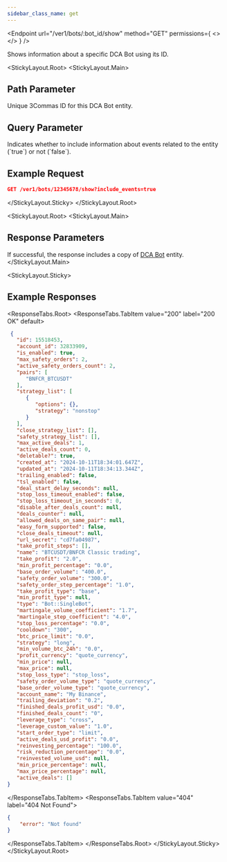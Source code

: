 ```yaml
---
sidebar_class_name: get
---
```


<Endpoint
  url="/ver1/bots/:bot_id/show"
  method="GET"
  permissions={
    <>
      <Permission title="Permission" description="BOTS_READ" />
      <Permission title="Security" description="SIGNED" />
    </>
  }
/>

 Shows information about a specific DCA Bot using its ID.

<StickyLayout.Root>
<StickyLayout.Main>

## Path Parameter

<ApiParam name='bot_id' type='integer' id="bot_id" required>
  Unique 3Commas ID for this DCA Bot entity.
</ApiParam>

## Query Parameter

<ApiParam name='include_events' type='boolean' id="include_events" required>
  Indicates whether to include information about events related to the entity (`true`) or not (`false`).
</ApiParam>
</StickyLayout.Main>
<StickyLayout.Sticky>

## Example Request

```json
GET /ver1/bots/12345678/show?include_events=true
```
</StickyLayout.Sticky>
</StickyLayout.Root>

<StickyLayout.Root>
<StickyLayout.Main>

## Response Parameters

 If successful, the response includes a copy of [DCA Bot](1.%20DCA%20Bot%20entity.mdx) entity.
</StickyLayout.Main>

<StickyLayout.Sticky>
## Example Responses

<ResponseTabs.Root>
<ResponseTabs.TabItem value="200" label="200 OK" default>
```json
 {
   "id": 15518453,
   "account_id": 32833909,
   "is_enabled": true,
   "max_safety_orders": 2,
   "active_safety_orders_count": 2,
   "pairs": [
      "BNFCR_BTCUSDT"
   ],
   "strategy_list": [
      {
         "options": {},
         "strategy": "nonstop"
      }
   ],
   "close_strategy_list": [],
   "safety_strategy_list": [],
   "max_active_deals": 1,
   "active_deals_count": 0,
   "deletable?": true,
   "created_at": "2024-10-11T18:34:01.647Z",
   "updated_at": "2024-10-11T18:34:13.344Z",
   "trailing_enabled": false,
   "tsl_enabled": false,
   "deal_start_delay_seconds": null,
   "stop_loss_timeout_enabled": false,
   "stop_loss_timeout_in_seconds": 0,
   "disable_after_deals_count": null,
   "deals_counter": null,
   "allowed_deals_on_same_pair": null,
   "easy_form_supported": false,
   "close_deals_timeout": null,
   "url_secret": "cd7fa04987",
   "take_profit_steps": [],
   "name": "BTCUSDT/BNFCR Classic trading",
   "take_profit": "2.0",
   "min_profit_percentage": "0.0",
   "base_order_volume": "400.0",
   "safety_order_volume": "300.0",
   "safety_order_step_percentage": "1.0",
   "take_profit_type": "base",
   "min_profit_type": null,
   "type": "Bot::SingleBot",
   "martingale_volume_coefficient": "1.7",
   "martingale_step_coefficient": "4.0",
   "stop_loss_percentage": "0.0",
   "cooldown": "300",
   "btc_price_limit": "0.0",
   "strategy": "long",
   "min_volume_btc_24h": "0.0",
   "profit_currency": "quote_currency",
   "min_price": null,
   "max_price": null,
   "stop_loss_type": "stop_loss",
   "safety_order_volume_type": "quote_currency",
   "base_order_volume_type": "quote_currency",
   "account_name": "My Binance",
   "trailing_deviation": "0.2",
   "finished_deals_profit_usd": "0.0",
   "finished_deals_count": "0",
   "leverage_type": "cross",
   "leverage_custom_value": "1.0",
   "start_order_type": "limit",
   "active_deals_usd_profit": "0.0",
   "reinvesting_percentage": "100.0",
   "risk_reduction_percentage": "0.0",
   "reinvested_volume_usd": null,
   "min_price_percentage": null,
   "max_price_percentage": null,
   "active_deals": []
}
```
  </ResponseTabs.TabItem>
  <ResponseTabs.TabItem value="404" label="404 Not Found">
```json
{
    "error": "Not found"
}
```
</ResponseTabs.TabItem>
</ResponseTabs.Root>
</StickyLayout.Sticky>
</StickyLayout.Root>

